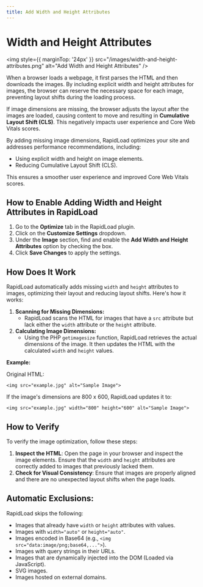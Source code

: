 ```yaml
---
title: Add Width and Height Attributes
--- 
```


# Width and Height Attributes

<img style={{ marginTop: '24px' }} 
src="/images/width-and-height-attributes.png" alt="Add Width and Height Attributes" />

When a browser loads a webpage, it first parses the HTML and then downloads the images. By including explicit width and height 
attributes for images, the browser can reserve the necessary space for each image, preventing layout shifts during the loading process.

If image dimensions are missing, the browser adjusts the layout after the images are loaded, causing content to move and resulting 
in **Cumulative Layout Shift (CLS)**. This negatively impacts user experience and Core Web Vitals scores.

By adding missing image dimensions, RapidLoad optimizes your site and addresses performance recommendations, including:

*   Using explicit width and height on image elements.
*   Reducing Cumulative Layout Shift (CLS).

This ensures a smoother user experience and improved Core Web Vitals scores.

## How to Enable Adding Width and Height Attributes in RapidLoad

1. Go to the **Optimize** tab in the RapidLoad plugin.
2. Click on the **Customize Settings** dropdown.
3. Under the **Image** section, find and enable the **Add Width and Height Attributes** option by checking the box.
4. Click **Save Changes** to apply the settings.

## How Does It Work

RapidLoad automatically adds missing `width` and `height` attributes to images, optimizing their layout and reducing layout shifts.
Here's how it works:

1. **Scanning for Missing Dimensions:**
    *  RapidLoad scans the HTML for images that have a `src` attribute but lack either the `width` attribute or the `height` attribute.
2. **Calculating Image Dimensions:**
    *  Using the PHP `getimagesize` function, RapidLoad retrieves the actual dimensions of the image. It then updates the HTML with the calculated `width` and `height` values.

**Example:**

Original HTML:

```plain
<img src="example.jpg" alt="Sample Image">
```

If the image's dimensions are 800 x 600, RapidLoad updates it to:

```plain
<img src="example.jpg" width="800" height="600" alt="Sample Image">
```

## How to Verify

To verify the image optimization, follow these steps:

1. **Inspect the HTML**: Open the page in your browser and inspect the image elements. Ensure that the `width` and `height` attributes are correctly added to images that previously lacked them.
2. **Check for Visual Consistency**: Ensure that images are properly aligned and there are no unexpected layout shifts when the page loads.

## **Automatic Exclusions:**

RapidLoad skips the following:

*   Images that already have `width` or `height` attributes with values.
*   Images with `width="auto"` or `height="auto"`.
*   Images encoded in Base64 (e.g., `<img src="data:image/png;base64,...">`).
*   Images with query strings in their URLs.
*   Images that are dynamically injected into the DOM (Loaded via JavaScript).
*   SVG images.
*   Images hosted on external domains.